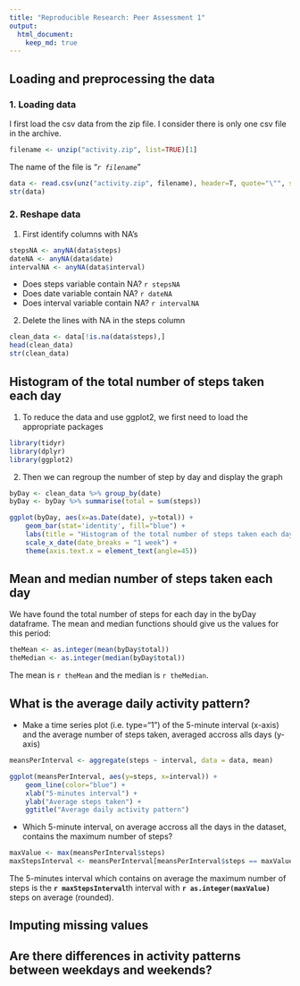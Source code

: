 ```yaml
---
title: "Reproducible Research: Peer Assessment 1"
output: 
  html_document:
    keep_md: true
---
```



## Loading and preprocessing the data
### 1. Loading data
I first load the csv data from the zip file. I consider there is only one csv file in the archive.
```r
filename <- unzip("activity.zip", list=TRUE)[1]
```
The name of the file is "*`r filename`*"
```r
data <- read.csv(unz("activity.zip", filename), header=T, quote="\"", sep=",")
str(data)
```
### 2. Reshape data
1. First identify columns with NA's
```r
stepsNA <- anyNA(data$steps)
dateNA <- anyNA(data$date)
intervalNA <- anyNA(data$interval)
```
- Does steps variable contain NA? `r stepsNA`  
- Does date variable contain NA? `r dateNA`  
- Does interval variable contain NA? `r intervalNA`  

2. Delete the lines with NA in the steps column
```r
clean_data <- data[!is.na(data$steps),]
head(clean_data)
str(clean_data)
```

## Histogram of the total number of steps taken each day
1. To reduce the data and use ggplot2, we first need to load the appropriate packages
```r
library(tidyr)
library(dplyr)
library(ggplot2)
```
2. Then we can regroup the number of step by day and display the graph
```r
byDay <- clean_data %>% group_by(date)
byDay <- byDay %>% summarise(total = sum(steps))

ggplot(byDay, aes(x=as.Date(date), y=total)) + 
    geom_bar(stat='identity', fill="blue") + 
    labs(title = "Histogram of the total number of steps taken each day", x="date", y="Daily steps") + 
    scale_x_date(date_breaks = "1 week") +
    theme(axis.text.x = element_text(angle=45))

```

## Mean and median number of steps taken each day
We have found the total number of steps for each day in the byDay dataframe.
The mean and median functions should give us the values for this period:
```r
theMean <- as.integer(mean(byDay$total))
theMedian <- as.integer(median(byDay$total))
```
The mean is `r theMean` and the median is `r theMedian`.


## What is the average daily activity pattern?
- Make a time series plot (i.e. type="1") of the 5-minute interval (x-axis) and the average number of steps taken, averaged accross alls days (y-axis)
```r
meansPerInterval <- aggregate(steps ~ interval, data = data, mean)

ggplot(meansPerInterval, aes(y=steps, x=interval)) + 
    geom_line(color="blue") +
    xlab("5-minutes interval") +
    ylab("Average steps taken") +
    ggtitle("Average daily activity pattern")
```  

- Which 5-minute interval, on average accross all the days in the dataset, contains the maximum number of steps?
```r
maxValue <- max(meansPerInterval$steps)
maxStepsInterval <- meansPerInterval[meansPerInterval$steps == maxValue,]$interval
```
The 5-minutes interval which contains on average the maximum number of steps is the **`r maxStepsInterval`**th interval with  **`r as.integer(maxValue)`** steps on average (rounded).

## Imputing missing values



## Are there differences in activity patterns between weekdays and weekends?
